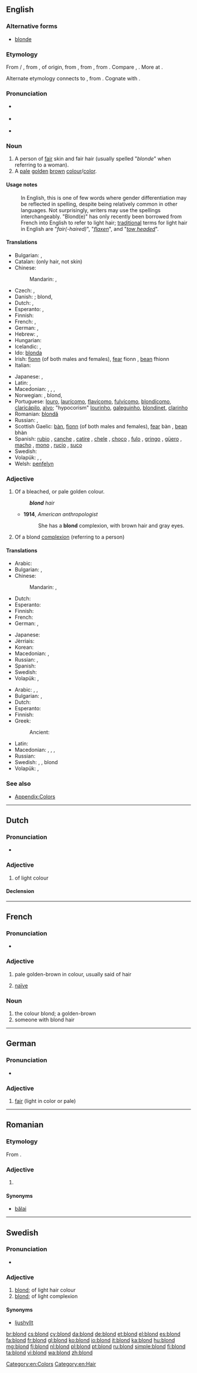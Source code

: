 ==English==
{{rfc|this is not consistent with either the entry for "blonde" or the usage facts in the US for which blond is more common and is often used in a gender-neutral way}}

===Alternative forms===
* [[blonde]]

===Etymology===
{{rfscript|Deva}}
From {{etyl|frm}} {{term|blond|lang=fr}} {{m}} / {{term|blonde|lang=fr}} {{f}}, from {{etyl|fro}} {{term|blond|blond, blont|lang=fro}}, of {{etyl|gem}} origin, from {{etyl|frk}} {{recons|blund|blund|a mixed color between golden and light-brown|lang=frk}}, from {{etyl|gem-pro|en}} {{recons|blundaz||mixed, blinding|lang=gem-pro}}, from {{etyl|ine-pro|en}} {{recons|bʰlendʰ-||to become turbid, see badly, go blind|lang=ine-pro}}. Compare {{etyl|ang|-}} {{term|blondenfeax|''blonden''feax|grey-haired|lang=ang}}, {{etyl|ang|-}} {{term|blandan||to mix|lang=ang}}. More at {{l|en|blend}}.

Alternate etymology connects {{etyl|frk|-}} {{recons|blund|lang=frk}} to {{etyl|gem-pro|en}} {{recons|blundaz||blond|lang=gem-pro}}, from {{proto|ine-pro|bʰl̥ndʰ-||bʰlendʰ-|blond, red-haired|lang=en}}. Cognate with {{etyl|sa|-}} {{term|ब्रध्न||tr=bradhná|ruddy, pale red, yellowish|lang=sa}}.

===Pronunciation===
* {{a|RP}} {{IPA|/blɒnd/}}
* {{a|US}} {{IPA|/blɑnd/}}
* {{rhymes|ɒnd}}

===Noun===
{{en-noun}}

# A person of [[fair]] skin and fair hair (usually spelled "''blonde''" when referring to a woman).
# A [[pale]] [[golden]] [[brown]] [[colour]]/[[color]].

====Usage notes====
: In English, this is one of few words where gender differentiation may be reflected in spelling, despite being relatively common in other languages. Not surprisingly, writers may use the spellings interchangeably. "Blond(e)" has only recently been borrowed from French into English to refer to light hair; [[traditional]] terms for light hair in English are "''fair(-haired)''", "''[[flaxen]]''", and "''[[towhead|tow headed]]''".

====Translations====
{{trans-top|fair skinned/haired person}}
* Bulgarian: {{t-|bg|блондин|m|tr=blondín}}, {{t-|bg|блондинка|f|tr=blondínka}}
* Catalan: {{t+|ca|ros|m}} (only hair, not skin)
* Chinese:
*: Mandarin: {{t|zh|金髮|sc=Hani}}, {{t|zh|金发|tr=jīnfà|sc=Hani}} {{qualifier|blond hair}}
* Czech: {{t+|cs|blondýna|f}}, {{t+|cs|blonďák|m}}
* Danish: {{t-|da|lyshåret}}; blond, {{t-|da|blondine}}
* Dutch: {{t+|nl|blond}}, {{t+|nl|blondine}}
* Esperanto: {{t-|eo|blondulo|xs=Esperanto}}, {{t-|eo|blondulino|xs=Esperanto}}
* Finnish: {{t+|fi|vaaleaverikkö}}
* French: {{t+|fr|blond}}, {{t+|fr|blonde}}
* German: {{t-|de|Blond|m}}, {{t+|de|Blondine|f}}
* Hebrew: {{t-|he|בלונדיני|m|tr=blondyni|sc=Hebr}}, {{t-|he|בלונדינית|f|tr=blondynit|sc=Hebr}}
* Hungarian: {{t+|hu|szőke}}
* Icelandic: {{t-|is|ljóshærður|m}}, {{t-|is|ljóshærð|f}}
* Ido: [[blonda]]
* Irish: [[fionn]] (of both males and females), [[fear#Irish|fear]] fionn {{m}}, [[bean#Irish|bean]] fhionn {{f}}
* Italian: {{t+|it|biondo}}
{{trans-mid}}
* Japanese: {{t-|ja|ブロンド|tr=burondo|sc=Jpan}}, {{t-|ja|金髪|tr=きんぱつ, kinpatsu|sc=Jpan}} {{qualifier|blond hair}}
* Latin: {{t-|la|flavicomus|alt=flāvicomus}}, {{t+|la|fulvus}}
* Macedonian: {{t-|mk|русокос|m|tr=rúsokos}}, {{t-|mk|плав|m|tr=plav}}, {{t-|mk|русокоса|f|tr=rusókosa}}, {{t-|mk|плава|f|tr=pláva}}
* Norwegian: {{t-|no|lys(håret)}}, blond, {{t+|no|blondine}}
* Portuguese: [[louro]], [[laurícomo]], [[flavícomo]], [[fulvícomo]], [[blondícomo]], [[claricápilo]], [[alvo]]; "hypocorism" [[lourinho]], [[galeguinho]], [[blondinet]], [[clarinho]]
* Romanian: [[blondă]]
* Russian: {{t+|ru|блондин|m|tr=blondín}}, {{t+|ru|блондинка|f|tr=blondínka}}
* Scottish Gaelic: [[bàn]], [[fionn]] (of both males and females), [[fear#Scottish Gaelic|fear]] bàn {{m}}, [[bean#Scottish Gaelic|bean]] bhàn {{f}}
* Spanish: [[rubio]] {{m}}, [[canche]] {{m}} {{qualifier|Guatemala}}, [[catire]] {{m}} {{qualifier|Venezuela}}, [[chele]] {{m}} {{qualifier|El Salvador|Honduras|Nicaragua}}, [[choco]] {{m}} {{qualifier|Bolivia}}, [[fulo]] {{m}} {{qualifier|Panama}}, [[gringo]] {{m}} {{qualifier|Peru}}, [[güero]] {{m}} {{qualifier|Mexico}}, [[macho]] {{m}} {{qualifier|Costa Rica}}, [[mono]] {{m}} {{qualifier|Colombia}}, [[rucio]] {{m}} {{qualifier|Chile}}, [[suco]] {{m}} {{qualifier|Ecuador}}
* Swedish: {{t+|sv|blondin}}
* Volapük: {{qualifier|male or female}} {{t+|vo|blonan}}, {{qualifier|male}} {{t-|vo|hiblonan}}, {{qualifier|female}} {{t+|vo|jiblonan}}
* Welsh: [[penfelyn]]
{{trans-bottom}}

===Adjective===
{{en-adj|er|more}}

# Of a bleached, or pale golden colour.
#: '''''blond''' hair''
#* '''1914''', ''American anthropologist''
#*: She has a '''blond''' complexion, with brown hair and gray eyes.
# Of a blond [[complexion]] (referring to a person)

====Translations====
{{trans-top|colour}}
* Arabic: {{t-|ar|أشقر|tr='áshqar|sc=Arab}}
* Bulgarian: {{t+|bg|рус}}, {{t+|bg|светъл}}
* Chinese:
*: Mandarin: {{t|zh|金髮|sc=Hani}}, {{t|zh|金发|tr=jīnfà|sc=Hani}}
* Dutch: {{t+|nl|blond}}
* Esperanto: {{t-|eo|blonda|xs=Esperanto}}
* Finnish: {{t+|fi|vaalea}}
* French: {{t+|fr|blond}}
* German: {{t+|de|blond}}, {{t+|de|hell}}
{{trans-mid}}
* Japanese: {{t-|ja|金髪|tr=きんぱつの, kinpatsu-no|alt=金髪の|sc=Jpan}}
* Jèrriais: {{tø|roa-jer|bliond}}
* Korean: {{t+|ko|금발|tr=geumbar-ui|alt=금발의|sc=Kore}}
* Macedonian: {{t-|mk|руса|f|tr=rúsa}}, {{t-|mk|плава|f|tr=pláva}}
* Russian: {{t+|ru|светлый|tr=svétlyj}}, {{t+|ru|русый|tr=rúsyj|sc=Cyrl}}
* Spanish: {{t+|es|rubio}}
* Swedish: {{t-|sv|blond}}
* Volapük: {{t+|vo|blonik}}, {{qualifier|obsolete}} {{t-|vo|blönik}}
{{trans-bottom}}

{{trans-top|person's complexion}}
* Arabic: {{t-|ar|أشقر|m|tr='áshqar}}, {{t-|ar|شقراء|f|tr=shaqraa'}}, {{t-|ar|شقر|p|tr=shuqr}}
* Bulgarian: {{t+|bg|рус}}, {{t+|bg|светъл}}
* Dutch: {{t+|nl|blond}}
* Esperanto: {{t-|eo|blonda|xs=Esperanto}}
* Finnish: {{t+|fi|vaalea}}
* Greek:
*: Ancient: {{tø|grc|ξανθός|sc=polytonic}}
{{trans-mid}}
* Latin: {{t-|la|favus}}
* Macedonian: {{t-|mk|светол|m|tr=svétol}}, {{t-|mk|белолик|m|tr=bélolik}}, {{t-|mk|светла|f|tr=svétla}}, {{t-|mk|белолика|f|tr=belólika}}
* Russian: {{t+|ru|белый|tr=bélyj}}
* Swedish: {{t+|sv|ljus}}, {{t+|sv|ljushyad}}, blond
* Volapük: {{t+|vo|blonik}}, {{qualifier|obsolete}} {{t-|vo|blönik}}
{{trans-bottom}}

===See also===
* [[Appendix:Colors]]

[[Category:en:Colors]]
[[Category:en:Hair]]

----

==Dutch==

===Pronunciation===
* {{audio|Nl-blond.ogg|audio}}

===Adjective===
{{nl-adj}}

# of light colour {{gloss|usually said about light hair colour, but it can also refer to beer}}

====Declension====
{{nl-decl-adj}}

----

==French==

===Pronunciation===
* {{IPA|/blɔ̃/|lang=fr}}

===Adjective===
{{fr-adj}}

# pale golden-brown in colour, usually said of hair
# {{informal|lang=fr}} [[naïve]]

===Noun===
{{fr-noun|m|f=blonde}}

# the colour blond; a golden-brown
# someone with blond hair

----

==German==

===Pronunciation===
* {{IPA|/blɔnt/|lang=de}}

===Adjective===
{{de-adj|blonder|blondesten}}

# [[fair]] (light in color or pale)

{{tbot entry|German|fair|2010|March|de}}

----

==Romanian==

===Etymology===
From {{etyl|fr|ro}} {{term|blond|lang=fr}}.

===Adjective===
{{ro-adj}}

# {{l|en|blond}}

====Synonyms====
* [[bălai]]

----

==Swedish==

===Pronunciation===
* {{audio|Sv-blond.ogg|audio}}

===Adjective===
{{head|sv|adjective}}
{{sv-adj-reg|n=blont}}

# [[#English|blond]]; of light hair colour
# [[#English|blond]]; of light complexion

====Synonyms====
* {{sense|of light complexion}} [[ljushyllt]]

[[br:blond]]
[[cs:blond]]
[[cy:blond]]
[[da:blond]]
[[de:blond]]
[[et:blond]]
[[el:blond]]
[[es:blond]]
[[fa:blond]]
[[fr:blond]]
[[gl:blond]]
[[ko:blond]]
[[io:blond]]
[[it:blond]]
[[ka:blond]]
[[hu:blond]]
[[mg:blond]]
[[fj:blond]]
[[nl:blond]]
[[pl:blond]]
[[pt:blond]]
[[ru:blond]]
[[simple:blond]]
[[fi:blond]]
[[ta:blond]]
[[vi:blond]]
[[wa:blond]]
[[zh:blond]]